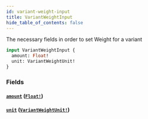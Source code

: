 ```yaml
---
id: variant-weight-input
title: VariantWeightInput
hide_table_of_contents: false
---
```



The necessary fields in order to set Weight for a variant

```graphql
input VariantWeightInput {
  amount: Float!
  unit: VariantWeightUnit!
}
```


### Fields

#### [`amount`](#) ([`Float!`](/demand/api/graphql-admin/reference/scalars/float))




#### [`unit`](#) ([`VariantWeightUnit!`](/demand/api/graphql-admin/reference/enums/variant-weight-unit))






